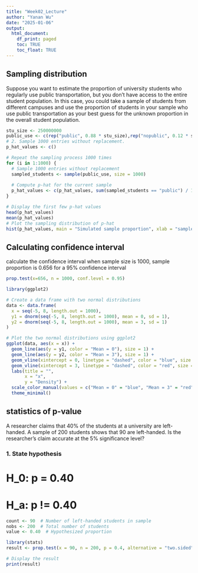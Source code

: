 ```yaml
---
title: "Week02_Lecture"
author: "Yanan Wu"
date: "2025-01-06"
output: 
  html_document:
    df_print: paged
    toc: TRUE
    toc_float: TRUE
---
```


## Sampling distribution

Suppose you want to estimate the proportion of university students who regularly use public transportation, but you don’t have access to the entire student population. In this case, you could take a sample of students from different campuses and use the proportion of students in your sample who use public transportation as your best guess for the unknown proportion in the overall student population.


```r
stu_size <- 250000000
public_use <- c(rep("public", 0.88 * stu_size),rep("nopublic", 0.12 * stu_size))
# 2. Sample 1000 entries without replacement.
p_hat_values <- c()

# Repeat the sampling process 1000 times
for (i in 1:1000) {
  # Sample 1000 entries without replacement
  sampled_students <- sample(public_use, size = 1000)
  
  # Compute p-hat for the current sample
  p_hat_values <- c(p_hat_values, sum(sampled_students == "public") / 1000)
}

# Display the first few p-hat values
head(p_hat_values)
mean(p_hat_values)
# Plot the sampling distribution of p-hat
hist(p_hat_values, main = "Simulated sample proportion", xlab = "sample_proportion", col = "lightblue", border = "white")
```
## Calculating confidence interval
calculate the confidence interval when sample size is 1000, sample proportion is 0.656 for a 95% confidence interval
```r
prop.test(x=656, n = 1000, conf.level = 0.95)
```


```r
library(ggplot2)

# Create a data frame with two normal distributions
data <- data.frame(
  x = seq(-5, 8, length.out = 1000),
  y1 = dnorm(seq(-5, 8, length.out = 1000), mean = 0, sd = 1),
  y2 = dnorm(seq(-5, 8, length.out = 1000), mean = 3, sd = 1)
)

# Plot the two normal distributions using ggplot2
ggplot(data, aes(x = x)) +
  geom_line(aes(y = y1, color = "Mean = 0"), size = 1) +
  geom_line(aes(y = y2, color = "Mean = 3"), size = 1) +
  geom_vline(xintercept = 0, linetype = "dashed", color = "blue", size = 1) +
  geom_vline(xintercept = 3, linetype = "dashed", color = "red", size = 1) +
  labs(title = "",
       x = "x",
       y = "Density") +
  scale_color_manual(values = c("Mean = 0" = "blue", "Mean = 3" = "red")) +
  theme_minimal()
```
## statistics of p-value

A researcher claims that 40% of the students at a university are left-handed. A sample of 200 students shows that 90 are left-handed. Is the researcher’s claim accurate at the 5% significance level?

### 1. State hypothesis

# H_0: p = 0.40
# H_a: p != 0.40

```r
count <- 90  # Number of left-handed students in sample
nobs <- 200  # Total number of students
value <- 0.40  # Hypothesized proportion

library(stats)
result <- prop.test(x = 90, n = 200, p = 0.4, alternative = "two.sided", conf.level = 0.95)

# Display the result
print(result)
```






